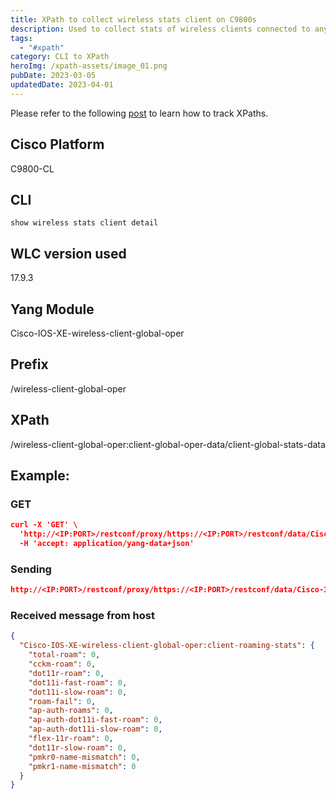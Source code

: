 ```yaml
---
title: XPath to collect wireless stats client on C9800s
description: Used to collect stats of wireless clients connected to any WLAN in the Cisco C9800 controllers.
tags:
  - "#xpath"
category: CLI to XPath
heroImg: /xpath-assets/image_01.png
pubDate: 2023-03-05
updatedDate: 2023-04-01
---
```



<Note>
Please refer to the following <a href="https://dar-fi.com/blog/ios-xe_tracking_xpaths" target="_blank">post</a> to learn how to track XPaths.
</Note>

## Cisco Platform

C9800-CL

## CLI

```
show wireless stats client detail 
```

## WLC version used


17.9.3


## Yang Module


Cisco-IOS-XE-wireless-client-global-oper


## Prefix


/wireless-client-global-oper


## XPath


/wireless-client-global-oper:client-global-oper-data/client-global-stats-data


## Example:

### GET

```json
curl -X 'GET' \
  'http://<IP:PORT>/restconf/proxy/https://<IP:PORT>/restconf/data/Cisco-IOS-XE-wireless-client-global-oper:client-global-oper-data/client-dot11-stats/client-roaming-stats' \
  -H 'accept: application/yang-data+json'
```

### Sending

```json
http://<IP:PORT>/restconf/proxy/https://<IP:PORT>/restconf/data/Cisco-IOS-XE-wireless-client-global-oper:client-global-oper-data/client-dot11-stats/client-roaming-stats
```

### Received message from host


```json
{
  "Cisco-IOS-XE-wireless-client-global-oper:client-roaming-stats": {
    "total-roam": 0,
    "cckm-roam": 0,
    "dot11r-roam": 0,
    "dot11i-fast-roam": 0,
    "dot11i-slow-roam": 0,
    "roam-fail": 0,
    "ap-auth-roams": 0,
    "ap-auth-dot11i-fast-roam": 0,
    "ap-auth-dot11i-slow-roam": 0,
    "flex-11r-roam": 0,
    "dot11r-slow-roam": 0,
    "pmkr0-name-mismatch": 0,
    "pmkr1-name-mismatch": 0
  }
}
```

